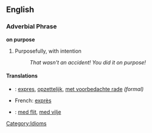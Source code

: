 ==English==

===Adverbial Phrase===
'''on purpose'''

#Purposefully, with intention
#: ''That wasn't an accident!  You did it on purpose!''

====Translations====
*{{nl}}: [[expres]], [[opzettelijk]], [[met voorbedachte rade]] ''(formal)''
*French: [[exprès]]
*{{sv}}: [[med flit]], [[med vilje]]

[[Category:Idioms]]